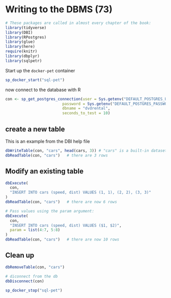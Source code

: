 # Writing to the DBMS (73)

```r
# These packages are called in almost every chapter of the book:
library(tidyverse)
library(DBI)
library(RPostgres)
library(glue)
library(here)
require(knitr)
library(dbplyr)
library(sqlpetr)
```
Start up the `docker-pet` container
```r
sp_docker_start("sql-pet")


```


now connect to the database with R
```r

con <- sp_get_postgres_connection(user = Sys.getenv("DEFAULT_POSTGRES_USER_NAME"),
                         password = Sys.getenv("DEFAULT_POSTGRES_PASSWORD"),
                         dbname = "dvdrental",
                         seconds_to_test = 10)
```
## create a new table

This is an example from the DBI help file
```r
dbWriteTable(con, "cars", head(cars, 3)) # "cars" is a built-in dataset, not to be confused with mtcars
dbReadTable(con, "cars")   # there are 3 rows

```
## Modify an existing table

```r
dbExecute(
  con,
  "INSERT INTO cars (speed, dist) VALUES (1, 1), (2, 2), (3, 3)"
)
dbReadTable(con, "cars")   # there are now 6 rows

# Pass values using the param argument:
dbExecute(
  con,
  "INSERT INTO cars (speed, dist) VALUES ($1, $2)",
  param = list(4:7, 5:8)
)
dbReadTable(con, "cars")   # there are now 10 rows

```

## Clean up
```r
dbRemoveTable(con, "cars")

# diconnect from the db
dbDisconnect(con)

sp_docker_stop("sql-pet")
```

